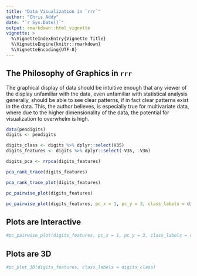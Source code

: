 ```yaml
---
title: "Data Visualization in `rrr`"
author: "Chris Addy"
date: "`r Sys.Date()`"
output: rmarkdown::html_vignette
vignette: >
  %\VignetteIndexEntry{Vignette Title}
  %\VignetteEngine{knitr::rmarkdown}
  %\VignetteEncoding{UTF-8}
---
```


## The Philosophy of Graphics in `rrr`

The graphical display of data should be intuitive enough that any viewer of the display unfamiliar with the data, even unfamiliar with statistical analysis generally, should be able to see clear patterns, if in fact clear patterns exist in the data. This, the author believes, is especially true for multivariate data, where due to the higher dimensionality of the data, the potential for visualization to overwhelm is high.

```r
data(pendigits)
digits <- pendigits

digits_class <- digits %>% dplyr::select(V35)
digits_features <- digits %>% dplyr::select(-V35, -V36)

digits_pca <- rrpca(digits_features)

pca_rank_trace(digits_features)

pca_rank_trace_plot(digits_features)

pc_pairwise_plot(digits_features)

pc_pairwise_plot(digits_features, pc_x = 1, pc_y = 3, class_labels = digits_class)
```

## Plots are Interactive

```r
#pc_pairwise_plot(digits_features, pc_x = 1, pc_y = 3, class_labels = digits_class, interactive = TRUE)
```

## Plots are 3D

```r
#pc_plot_3D(digits_features, class_labels = digits_class)
```
